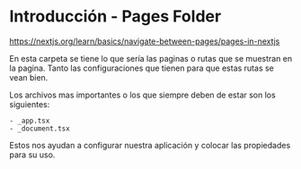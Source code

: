 # Introducción - Pages Folder

https://nextjs.org/learn/basics/navigate-between-pages/pages-in-nextjs

En esta carpeta se tiene lo que sería las paginas o rutas que se muestran en la pagina. Tanto las configuraciones que tienen para que estas rutas se vean bien.

Los archivos mas importantes o los que siempre deben de estar son los siguientes:

    - _app.tsx
    - _document.tsx

Estos nos ayudan a configurar nuestra aplicación y colocar las propiedades para su uso.
